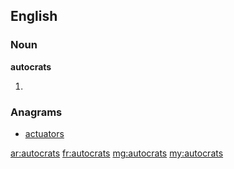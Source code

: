 ==English==

===Noun===
'''autocrats'''

# {{plural of|autocrat}}

===Anagrams===
* [[actuators#English|actuators]]

[[ar:autocrats]]
[[fr:autocrats]]
[[mg:autocrats]]
[[my:autocrats]]